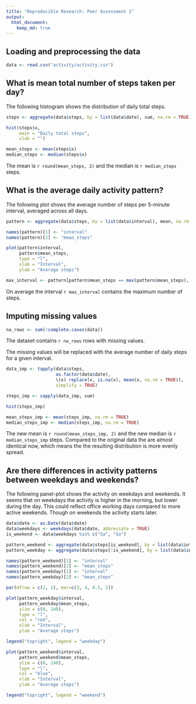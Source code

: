 ```yaml
---
title: "Reproducible Research: Peer Assessment 1"
output: 
  html_document:
    keep_md: true
---
```



## Loading and preprocessing the data

```r
data <- read.csv("activity/activity.csv")

```

## What is mean total number of steps taken per day?

The following histogram shows the distribution of daily total steps.

```r
steps <- aggregate(data$steps, by = list(data$date), sum, na.rm = TRUE)

hist(steps$x, 
     main = "Daily total steps",
     xlab = "")

mean_steps <- mean(steps$x)
median_steps <- median(steps$x)

```
The mean is `r round(mean_steps, 2)` and the median is `r median_steps` steps.



## What is the average daily activity pattern?

The following plot shows the average number of steps per 5-minute interval, averaged across all days.

```r
pattern <- aggregate(data$steps, by = list(data$interval), mean, na.rm = TRUE)

names(pattern)[1] <- "interval"
names(pattern)[2] <- "mean_steps"

plot(pattern$interval, 
     pattern$mean_steps, 
     type = "l",
     xlab = "Interval",
     ylab = "Average steps")

max_interval <- pattern[pattern$mean_steps == max(pattern$mean_steps), "interval"]

```
On average the interval `r max_interval` contains the maximum number of steps.


## Imputing missing values

```r

na_rows <- sum(!complete.cases(data))

```
The dataset contains `r na_rows` rows with missing values.

The missing values will be replaced with the average number of daily steps for a given interval.

```r

data_imp <- tapply(data$steps, 
                   as.factor(data$date), 
                   \(x) replace(x, is.na(x), mean(x, na.rm = TRUE)),
                   simplify = TRUE)

steps_imp <- sapply(data_imp, sum)

hist(steps_imp)

mean_steps_imp <- mean(steps_imp, na.rm = TRUE)
median_steps_imp <- median(steps_imp, na.rm = TRUE)

```
The new mean is `r round(mean_steps_imp, 2)` and the new median is `r median_steps_imp` steps. Compared to the original data the are almost identical now, which means the the resulting distribution is more evenly spread.

## Are there differences in activity patterns between weekdays and weekends?

The following panel-plot shows the activity on weekdays and weekends. It seems that on weekdays the activity is higher in the morning, but lower during the day. This could reflect office working days compared to more active weekends. Though on weekends the activity starts later.

```r

data$date <- as.Date(data$date)
data$weekdays <- weekdays(data$date, abbreviate = TRUE)
is_weekend <- data$weekdays %in% c("Sa", "So")

pattern_weekend <- aggregate(data$steps[is_weekend], by = list(data$interval[is_weekend]), mean, na.rm = TRUE)
pattern_weekday <- aggregate(data$steps[!is_weekend], by = list(data$interval[!is_weekend]), mean, na.rm = TRUE)

names(pattern_weekend)[1] <- "interval"
names(pattern_weekend)[2] <- "mean_steps"
names(pattern_weekday)[1] <- "interval"
names(pattern_weekday)[2] <- "mean_steps"

par(mfrow = c(2, 1), mar=c(3, 4, 0.5, 2))

plot(pattern_weekday$interval, 
     pattern_weekday$mean_steps,
     ylim = c(0, 240),
     type = "l",
     col = "red", 
     xlab = "Interval",
     ylab = "Average steps")

legend("topright", legend = "weekday")

plot(pattern_weekend$interval, 
     pattern_weekend$mean_steps,
     ylim = c(0, 240),
     type = "l",
     col = "blue",
     xlab = "Interval",
     ylab = "Average steps")

legend("topright", legend = "weekend")

```

